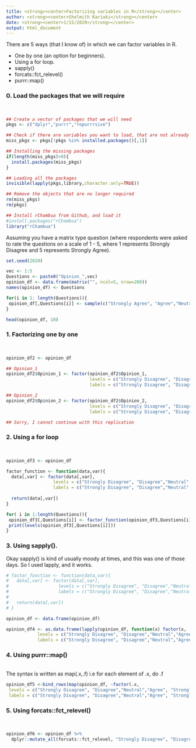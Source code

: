 ```yaml
---
title: <strong><center>Factorizing variables in R</strong></center>
author: <strong><center>Shelmith Kariuki</strong></center>
date: <strong><center>1/15/2020</strong></center>
output: html_document
---
```


There are 5 ways (that I know of) in which we can factor variables in R.

+ One by one (an option for beginners).
+ Using a for loop.
+ sapply()
+ forcats::fct_relevel()
+ purrr::map()

### 0. Load the packages that we will require
<br> 

```r

## Create a vector of packages that we will need
pkgs <- c("dplyr","purrr","repurrrsive")

## Check if there are variables you want to load, that are not already installed. 
miss_pkgs <- pkgs[!pkgs %in% installed.packages()[,1]] 

## Installing the missing packages
if(length(miss_pkgs)>0){
  install.packages(miss_pkgs)
}

## Loading all the packages
invisible(lapply(pkgs,library,character.only=TRUE))

## Remove the objects that are no longer required
rm(miss_pkgs)
rm(pkgs)

## Install rChambua from Github, and load it
#install.packages("rChambua")
library("rChambua")

```

Assuming you have a matrix type question (where respondents were asked to rate the questions on a scale of 1 - 5, where 1 represents Strongly Disagree and 5 represents Strongly Agree). 
<br>
```r

set.seed(2020)

vec <- 1:5
Questions <- paste0("Opinion_",vec)
opinion_df <- data.frame(matrix("", ncol=5, nrow=200))
names(opinion_df) <- Questions

for(i in 1: length(Questions)){
 opinion_df[,Questions[i]] <- sample(c("Strongly Agree", "Agree","Neutral","Disagree", "Strongly Disagree"),size = 200,replace = TRUE) 
}

head(opinion_df, 10)
```

### 1. Factorizing one by one
<br>
```r
opinion_df2 <- opinion_df

## Opinion_1
opinion_df2$Opinion_1 <- factor(opinion_df2$Opinion_1,
                                levels = c("Strongly Disagree", "Disagree","Neutral","Agree", "Strongly Agree"),
                                labels = c("Strongly Disagree", "Disagree","Neutral","Agree", "Strongly Agree"))

## Opinion_2
opinion_df2$Opinion_2 <- factor(opinion_df2$Opinion_2,
                                levels = c("Strongly Disagree", "Disagree","Neutral","Agree", "Strongly Agree"),
                                labels = c("Strongly Disagree", "Disagree","Neutral","Agree", "Strongly Agree"))

## Sorry, I cannot continue with this replication

```

### 2. Using a for loop
<br>
```r

opinion_df3 <- opinion_df

factor_function <- function(data,var){
  data[,var] <- factor(data[,var],
                  levels = c("Strongly Disagree", "Disagree","Neutral","Agree", "Strongly Agree"),
                  labels = c("Strongly Disagree", "Disagree","Neutral","Agree", "Strongly Agree"))
  
  return(data[,var])
}

for( i in 1:length(Questions)){
 opinion_df3[,Questions[i]] <- factor_function(opinion_df3,Questions[i])
 print(levels(opinion_df3[,Questions[i]]))
}

```

### 3. Using sapply(). 

Okay sapply() is kind of usually moody at times, and this was one of those days. So I used lapply, and it works.
<br>

```r

# factor_function <- function(data,var){
#   data[,var] <- factor(data[,var],
#                   levels = c("Strongly Disagree", "Disagree","Neutral","Agree", "Strongly Agree"),
#                   labels = c("Strongly Disagree", "Disagree","Neutral","Agree", "Strongly Agree"))
#   
#   return(data[,var])
# }

opinion_df <- data.frame(opinion_df)

opinion_df4 <- as.data.frame(lapply(opinion_df, function(x) factor(x,
            levels = c("Strongly Disagree", "Disagree","Neutral","Agree", "Strongly Agree"),
            labels = c("Strongly Disagree", "Disagree","Neutral","Agree", "Strongly Agree"))),check.names = FALSE)


```

### 4. Using purrr::map()
<br>
The syntax is written  as map(.x,.f) i.e for each element of .x, do .f
<br> 
```r

opinion_df5 <-bind_rows(map(opinion_df, ~factor(.x,
 levels = c("Strongly Disagree", "Disagree","Neutral","Agree", "Strongly Agree"),
 labels = c("Strongly Disagree", "Disagree","Neutral","Agree", "Strongly Agree"))))

```

### 5. Using forcats::fct_relevel()
<br>
```r

opinion_df6 <- opinion_df %>%
  dplyr::mutate_all(forcats::fct_relevel, "Strongly Disagree", "Disagree", "Neutral", "Agree", "Strongly Agree")

```

